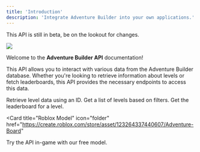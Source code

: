 ```yaml
---
title: 'Introduction'
description: 'Integrate Adventure Builder into your own applications.'
---
```

<Warning>This API is still in beta, be on the lookout for changes.</Warning>

<img
  src="/images/Image1.png"
/>

Welcome to the **Adventure Builder API** documentation! 

This API allows you to interact with various data from the Adventure Builder database. Whether you're looking to retrieve information about levels or fetch leaderboards, this API provides the necessary endpoints to access this data.

<CardGroup cols={3}>
  <Card
    title="Level Endpoint"
    icon="cube"
    href="/api-reference/endpoint/level"
  >
    Retrieve level data using an ID.
  </Card>
  <Card
    title="Level-List Endpoint"
    icon="map"
    href="/api-reference/endpoint/level-list"
  >
    Get a list of levels based on filters.
  </Card>
  <Card
    title="Leaderboard Endpoint"
    icon="trophy"
    href="/api-reference/endpoint/leaderboard"
  >
    Get the leaderboard for a level.
  </Card>
</CardGroup>

<Card
  title="Roblox Model"
  icon="folder"
  href="https://create.roblox.com/store/asset/123264337440607/Adventure-Board"
>
  Try the API in-game with our free model.
</Card>
